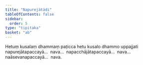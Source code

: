 ```yaml
---
title: "Napurejātādi"
tableOfContents: false
sidebar:
  order: 5
type: "tipitaka"
basket: "ab"
---
```



<DynamicBreadcrumb />

<Division number="8">

<Paragraph number="10">
Hetuṃ kusalaṃ dhammaṃ paṭicca hetu kusalo dhammo uppajjati napurejātapaccayā…  nava…  napacchājātapaccayā…  nava…  naāsevanapaccayā…  nava.
</Paragraph>
</Division>
